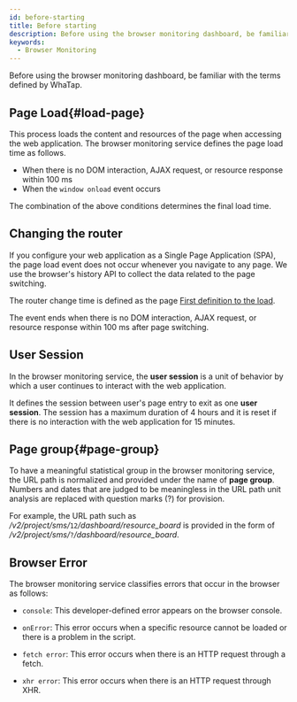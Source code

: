 ```yaml
---
id: before-starting
title: Before starting
description: Before using the browser monitoring dashboard, be familiar with the terms defined by WhaTap.
keywords:
  - Browser Monitoring
---
```


Before using the browser monitoring dashboard, be familiar with the terms defined by WhaTap.

## Page Load{#load-page}

This process loads the content and resources of the page when accessing the web application. The browser monitoring service defines the page load time as follows.

- When there is no DOM interaction, AJAX request, or resource response within 100 ms
- When the `window onload` event occurs

The combination of the above conditions determines the final load time.

## Changing the router

If you configure your web application as a Single Page Application (SPA), the page load event does not occur whenever you navigate to any page. We use the browser's history API to collect the data related to the page switching. 

The router change time is defined as the page [First definition to the load](#load-page).

The event ends when there is no DOM interaction, AJAX request, or resource response within 100 ms after page switching.

## User Session

In the browser monitoring service, the **user session** is a unit of behavior by which a user continues to interact with the web application.

It defines the session between user's page entry to exit as one **user session**. The session has a maximum duration of 4 hours and it is reset if there is no interaction with the web application for 15 minutes.

## Page group{#page-group}

To have a meaningful statistical group in the browser monitoring service, the URL path is normalized and provided under the name of **page group**. Numbers and dates that are judged to be meaningless in the URL path unit analysis are replaced with question marks (?) for provision.

For example, the URL path such as */v2/project/sms/*`12`*/dashboard/resource_board* is provided in the form of */v2/project/sms/*`?`*/dashboard/resource_board*.

## Browser Error

The browser monitoring service classifies errors that occur in the browser as follows:

- `console`: This developer-defined error appears on the browser console.

- `onError`: This error occurs when a specific resource cannot be loaded or there is a problem in the script.

- `fetch error`: This error occurs when there is an HTTP request through a fetch.

- `xhr error`: This error occurs when there is an HTTP request through XHR.
